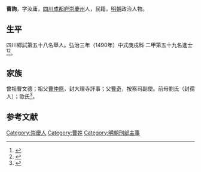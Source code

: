 {{明清人物信息框
| 姓名 = 曹詢
| 原名 =
| 圖片名稱= 
| 圖片大小 =
| 圖片說明 = 
| 最高職務 =
| 國家 = 大明承直郎刑部河南司主事 
| 爵位 =
| 籍貫 = [[四川|四川]][[成都府|成都府]][[崇慶州|崇慶州]]
| 族裔 = 
| 字號 = 字汝庸
| 諡號 =
| 出生日期 = 八月十一日
| 出生地點 =
| 逝世日期 = 卒年不詳 
| 逝世地點 =
| 墓葬 =
| 配偶 = 鄧氏
| 親屬 = 父 [[曹奇_(天順進士)|曹奇]]
| 出身 =
* 弘治三年庚戌科進士出身
| 經歷 =
| 著作 = 
}}
'''曹詢'''{{BD|1465年||？年||}}，字汝庸，[[四川|四川]][[成都府|成都府]][[崇慶州|崇慶州]]人，民籍，[[明朝|明朝]]政治人物。

== 生平 ==
四川鄉試第五十八名舉人。弘治三年（1490年）中式庚戌科<!---會試第七十三名--->二甲第五十九名進士<ref>{{Cite book|title=《[[皇明贡举考|皇明贡举考]]》卷五|last=（明）[[张朝瑞|张朝瑞]]|first=|publisher=《续修四库全书》史部第828册|year=|isbn=|location=|pages=}}</ref><ref>{{Cite book|title=贡举志五种 上|last=鲁小俊，江俊伟著|first=|publisher=武汉：武汉大学出版社|year=2009|isbn=978-7-307-07043-1|location=|pages=}}</ref>。

== 家族 ==
曾祖曹文德；祖父[[曹仲原|曹仲原]]，封大理寺評事；父[[曹奇_(天順進士)|曹奇]]，按察司副使。前母劉氏（封孺人）；歐氏<ref>{{Cite book|title=天一阁藏明代科举录选刊 登科录 点校本|last=龚延明主编|first=|publisher=宁波出版社|year=2016|isbn=978-7-5526-2320-8|location=宁波|pages=|quote=《天一閣藏明代科舉錄選刊.登科錄》之《弘治三年庚戌科進士登科錄》}}</ref>。

==参考文献==
{{reflist}}

{{弘治三年庚戌科殿試金榜}}
{{DEFAULTSORT:}}
[[Category:崇慶人|Category:崇慶人]]
[[Category:曹姓|Category:曹姓]]
[[Category:明朝刑部主事|Category:明朝刑部主事]]